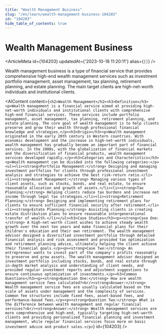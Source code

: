 ```yaml
---
title: "Wealth Management Business"
slug: "/en/learn/wealth-management-business-104203"
id: "104203"
hide_table_of_contents: true
---
```



# Wealth Management Business

<ArticleMeta id={104203} updatedAt={'2023-10-18 11:20:11'} alias={`[]`} />
<div className='border-solid border-b border-t-0 my-4 border-[var(--ifm-color-gray-300)]' />

Wealth management business is a type of financial service that provides comprehensive high-end wealth management services such as investment portfolio management, asset management, tax planning, retirement planning, and estate planning. The main target clients are high-net-worth individuals and institutional clients.

<AIContent content={`<h2>Wealth Management</h2><h3>Definition</h3><p>Wealth management is a financial service aimed at providing high-net-worth individuals and institutional clients with comprehensive high-end financial services. These services include portfolio management, asset management, tax planning, retirement planning, and estate planning. The core goal of wealth management is to help clients preserve and grow their wealth through professional financial knowledge and strategies.</p><h3>Origin</h3><p>Wealth management originated in the early 20th century in Western countries. With economic development and the increase in high-net-worth individuals, wealth management has gradually become an important part of financial services. In the 1980s, with the globalization of financial markets and the diversification of financial products, wealth management services developed rapidly.</p><h3>Categories and Characteristics</h3><p>Wealth management can be divided into the following categories:</p><ul><li><strong>Portfolio Management:</strong> Designing and managing investment portfolios for clients through professional investment analysis and strategies to achieve the best risk-return ratio.</li><li><strong>Asset Management:</strong> Managing various types of client assets, such as stocks, bonds, and real estate, to ensure reasonable allocation and growth of assets.</li><li><strong>Tax Planning:</strong> Helping clients reduce tax burdens and increase net income through legal tax strategies.</li><li><strong>Retirement Planning:</strong> Designing and implementing retirement plans for clients to ensure sufficient financial security after retirement.</li><li><strong>Estate Planning:</strong> Assisting clients in creating estate distribution plans to ensure reasonable intergenerational transfer of wealth.</li></ul><h3>Case Studies</h3><p><strong>Case One:</strong> A high-net-worth client wishes to achieve steady wealth growth over the next ten years and make financial plans for their children's education and their own retirement. The wealth management advisor designed a diversified investment portfolio through detailed financial analysis and risk assessment and provided tax optimization and retirement planning advice, ultimately helping the client achieve their financial goals.</p><p><strong>Case Two:</strong> An entrepreneur wants to invest part of the company's profits reasonably to preserve and grow assets. The wealth management advisor designed an investment portfolio including stocks, bonds, and real estate through in-depth market analysis and understanding of client needs, and provided regular investment reports and adjustment suggestions to ensure continuous optimization of investments.</p><h3>Common Questions</h3><p><strong>Question One:</strong> How are wealth management service fees calculated?<br/><strong>Answer:</strong> Wealth management service fees are usually calculated based on the scale of assets under management and the complexity of services. Common fee structures include fixed fees, asset-based fees, and performance-based fees.</p><p><strong>Question Two:</strong> What is the difference between wealth management and regular financial services?<br/><strong>Answer:</strong> Wealth management services are more comprehensive and high-end, typically targeting high-net-worth clients and providing personalized financial planning and investment management, while regular financial services focus more on basic investment advice and product sales.</p>`} id={104203} />
